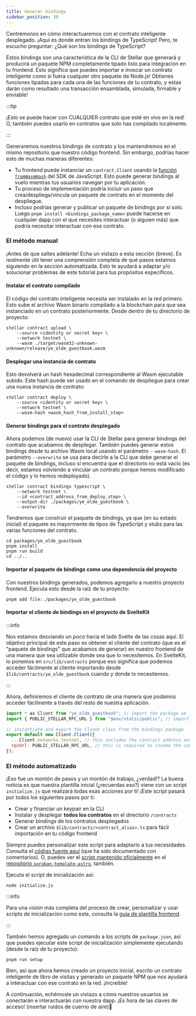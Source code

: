```yaml
---
title: Generar bindings
sidebar_position: 30
---
```


Centrémonos en cómo interactuaremos con el contrato inteligente desplegado. ¡Aquí es donde entran los bindings de TypeScript! Pero, te escucho preguntar: ¿Qué son los bindings de TypeScript?

Estos bindings son una característica de la CLI de Stellar que generará y producirá un paquete NPM completamente tipado listo para integración en tu frontend. Esto significa que puedes importar e invocar un contrato inteligente como si fuera cualquier otro paquete de Node.js! Obtienes funciones tipadas para cada una de las funciones de tu contrato, y estas darán como resultado una transacción ensamblada, simulada, firmable y enviable!

:::tip

¡Esto se puede hacer con CUALQUIER contrato que esté en vivo en la red! O, también puedes usarlo en contratos que solo has compilado localmente.

:::

Generaremos nuestros bindings de contrato y los mantendremos en el mismo repositorio que nuestro código frontend. Sin embargo, podrías hacer esto de muchas maneras diferentes:

- Tu frontend puede instanciar un `contract.Client` usando la [función `fromWasmHash`](https://stellar.github.io/js-stellar-sdk/module-contract.Client.html#.fromWasmHash) del SDK de JavaScript. Esto puede generar bindings al vuelo mientras tus usuarios navegan por tu aplicación.
- Tu proceso de implementación podría incluir un paso que crea/despliega/vincula un paquete de contrato en el momento del despliegue.
- Incluso podrías generar y publicar un paquete de bindings por sí solo. Luego `pnpm install <bindings_package_name>` puede hacerse en cualquier dapp con el que necesites interactuar (o alguien más) que podría necesitar interactuar con ese contrato.

### El método manual

¡Antes de que saltes adelante! Echa un vistazo a esta sección (breve). Es _realmente_ útil tener una comprensión completa de qué pasos estamos siguiendo en la sección automatizada. Esto te ayudará a adaptar y/o solucionar problemas de este tutorial para tus propósitos específicos.

#### Instalar el contrato compilado

El código del contrato inteligente necesita ser instalado en la red primero. Esto sube el archivo Wasm binario compilado a la blockchain para que sea instanciado en un contrato posteriormente. Desde dentro de tu directorio de proyecto:

```shell
stellar contract upload \
    --source <identity or secret key> \
    --network testnet \
    --wasm ./target/wasm32-unknown-unknown/release/ye_olde_guestbook.wasm
```

#### Desplegar una instancia de contrato

Esto devolverá un hash hexadecimal correspondiente al Wasm ejecutable subido. Este hash puede ser usado en el comando de despliegue para crear una nueva instancia de contrato:

```shell
stellar contract deploy \
    --source <identity or secret key> \
    --network testnet \
    --wasm-hash <wasm_hash_from_install_step>
```

#### Generar bindings para el contrato desplegado

Ahora podemos (de nuevo) usar la CLI de Stellar para generar bindings del contrato que acabamos de desplegar. También puedes generar estos bindings desde tu archivo Wasm local usando el parámetro `--wasm-hash`. El parámetro `--overwrite` se usa para decirle a la CLI que debe generar el paquete de bindings, incluso si encuentra que el directorio no está vacío (es decir, estamos volviendo a vincular un contrato porque hemos modificado el código y lo hemos redeployado).

```shell
stellar contract bindings typescript \
    --network testnet \
    --id <contract_address_from_deploy_step> \
    --output-dir ./packages/ye_olde_guestbook \
    --overwrite
```

Tendremos que construir el paquete de bindings, ya que (en su estado inicial) el paquete es mayormente de tipos de TypeScript y stubs para las varias funciones del contrato.

```shell
cd packages/ye_olde_guestbook
pnpm install
pnpm run build
cd ../..
```

#### Importar el paquete de bindings como una dependencia del proyecto

Con nuestros bindings generados, podemos agregarlo a nuestro proyecto frontend. Ejecuta esto desde la raíz de tu proyecto:

```shell
pnpm add file:./packages/ye_olde_guestbook
```

#### Importar el cliente de bindings en el proyecto de SvelteKit

:::info

Nos estamos desviando un _poco_ hacia el lado Svelte de las cosas aquí. El objetivo principal de este paso es obtener el cliente del contrato (que es el "paquete de bindings" que acabamos de generar) en nuestro frontend de una manera que sea utilizable donde sea que lo necesitemos. En SvelteKit, lo ponemos en `src/lib/contracts` porque eso significa que podemos acceder fácilmente al cliente importando desde `$lib/contracts/ye_olde_guestbook` cuando y donde lo necesitemos.

:::

Ahora, definiremos el cliente de contrato de una manera que podamos acceder fácilmente a través del resto de nuestra aplicación.

```js title="src/lib/contracts/ye_olde_guestbook.ts"
import * as Client from "ye_olde_guestbook"; // import the package we just added as a dependency
import { PUBLIC_STELLAR_RPC_URL } from "$env/static/public"; // import the RPC url from the .env file

// instantiate and export the Client class from the bindings package
export default new Client.Client({
  ...Client.networks.testnet, // this includes the contract address and network passphrase
  rpcUrl: PUBLIC_STELLAR_RPC_URL, // this is required to invoke the contract through RPC calls
});
```

### El método automatizado

¡Eso fue un montón de pasos y un montón de trabajo, ¿verdad!? La buena noticia es que nuestra plantilla inicial (¿recuerdas eso?) viene con un script `initialize.js` que realizará todas esas acciones por ti! ¡Este script pasará por todos los siguientes pasos por ti:

- Crear y financiar un keypair en la CLI
- Instalar y desplegar **todos los contratos** en el directorio `/contracts`
- Generar bindings de los contratos desplegados
- Crear un archivo `$lib/contracts/<contract_alias>.ts` para fácil importación en tu código frontend

Siempre puedes personalizar este script para adaptarlo a tus necesidades. Consulta el [código fuente aquí](https://github.com/ElliotFriend/soroban-template-sveltekit-passkeys/blob/main/initialize.js) (que ha sido documentado con comentarios). O, puedes ver el [script mantenido oficialmente](https://github.com/stellar/soroban-template-astro/blob/main/initialize.js) en el [repositorio `soroban-template-astro`](https://github.com/stellar/soroban-template-astro), también.

Ejecuta el script de inicialización así:

```shell
node initialize.js
```

:::info

Para una visión más completa del proceso de crear, personalizar y usar scripts de inicialización como este, consulta la [guía de plantilla frontend](https://developers.stellar.org/docs/build/guides/dapps/soroban-contract-init-template).

:::

También hemos agregado un comando a los scripts de `package.json`, así que puedes ejecutar este script de inicialización simplemente ejecutando (desde la raíz de tu proyecto):

```shell
pnpm run setup
```

Bien, así que ahora hemos creado un proyecto inicial, escrito un contrato inteligente de libro de visitas y generado un paquete NPM que nos ayudará a interactuar con ese contrato en la red. ¡Increíble!

A continuación, echémosle un vistazo a cómo nuestros usuarios se conectarán e interactuarán con nuestra dapp. ¡Es hora de las claves de acceso! (insertar ruidos de cuerno de aire)📢
